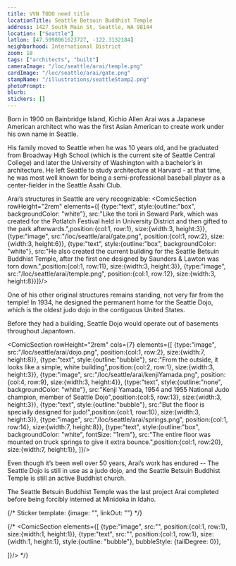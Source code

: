 ```yaml
---
title: VVN TODO need title
locationTitle: Seattle Betsuin Buddhist Temple
address: 1427 South Main St, Seattle, WA 98144
location: ["Seattle"] 
latlon: [47.5998061623727, -122.3132184]
neighborhood: International District
zoom: 18
tags: ["architects", "built"]
cameraImage: "/loc/seattle/arai/temple.png"
cardImage: "/loc/seattle/arai/gate.png"
stampName: "/illustrations/seattleStamp2.png"
photoPrompt:
blurb:
stickers: []
---
```


Born in 1900 on Bainbridge Island, Kichio Allen Arai was a Japanese American architect who was the first Asian American to create work under his own name in Seattle.

His family moved to Seattle when he was 10 years old, and he graduated from Broadway High School (which is the current site of Seattle Central College) and later the University of Washington with a bachelor’s in architecture. He left Seattle to study architecture at Harvard - at that time, he was most well known for being a semi-professional baseball player as a center-fielder in the Seattle Asahi Club.

<LOCItem
    type="newspaper"
    image="/loc/seattle/arai/nippon.png"
    linkOut="https://www.loc.gov/resource/sn87093407/1925-06-20/ed-1/?sp=5&q=nippon+baseball&r=0.214,0.75,0.321,0.22,0"
    caption="Newspaper clipping from the Seattle star showing the team standings of local baseball teams in June of 1925. First generation Japanese Americans (Issei), either coming to the United States with a love of baseball or finding one upon arrival, created baseball clubs up and down the west coast. Seattle’s first team was the Nippon Athletic Club formed in 1904, but it was soon followed by the Mikado Club in 1906."
    alt=""/>
<LOCItem
    type="newspaper"
    image="/loc/seattle/arai/nisei.png"
    linkOut="https://www.loc.gov/resource/sn86071999/1949-05-11/ed-1/?sp=3&q=broadway+playfield&r=0.26,0.3,0.511,0.35,0"
    caption="By the 1920s and beyond, second generation Japanese Americans (Nisei) had started to form teams. Serving as a space for young Japanese Americans to build social bonds and explore their newly combined cultural identities, numerous baseball teams were founded, including the Asahi Club and Cherry baseball team."
    alt=""/>

Arai’s structures in Seattle are very recognizable:
<ComicSection rowHeight="2rem" elements={[
    {type:"text", style:{outline:"box", backgroundColor: "white"}, src:"Like the torii in Seward Park, which was created for the Potlatch Festival held in University District and then gifted to the park afterwards.",position:{col:1, row:1}, size:{width:3, height:3}},
    {type:"image", src:"/loc/seattle/arai/gate.png", position:{col:1, row:2}, size:{width:3, height:6}},
    {type:"text", style:{outline:"box", backgroundColor: "white"}, src:"He also created the current building for the Seattle Betsuin Buddhist Temple, after the first one designed by Saunders & Lawton was torn down.",position:{col:1, row:11}, size:{width:3, height:3}},
    {type:"image", src:"/loc/seattle/arai/temple.png", position:{col:1, row:12}, size:{width:3, height:8}}]}/>

One of his other original structures remains standing, not very far from the temple! In 1934, he designed the permanent home for the Seattle Dojo, which is the oldest judo dojo in the contiguous United States.

Before they had a building, Seattle Dojo would operate out of basements throughout Japantown. 


<ComicSection rowHeight="2rem" cols={7} elements={[
    {type:"image", src:"/loc/seattle/arai/dojo.png", position:{col:1, row:2}, size:{width:7, height:8}},
    {type:"text", style:{outline:"bubble"}, src:"From the outside, it looks like a simple, white building",position:{col:2, row:1}, size:{width:3, height:3}},
    {type:"image", src:"/loc/seattle/arai/kenjiYamada.png", position:{col:4, row:9}, size:{width:3, height:4}},
    {type:"text", style:{outline:"none", backgroundColor: "white"}, src:"Kenji Yamada, 1954 and 1955 National Judo champion, member of Seattle Dojo",position:{col:5, row:13}, size:{width:3, height:3}},
    {type:"text", style:{outline:"bubble"}, src:"But the floor is specially designed for judo!",position:{col:1, row:10}, size:{width:3, height:3}},
    {type:"image", src:"/loc/seattle/arai/springs.png", position:{col:1, row:14}, size:{width:7, height:8}},
    {type:"text", style:{outline:"box", backgroundColor: "white", fontSize: "1rem"}, src:"The entire floor was mounted on truck springs to give it extra bounce.",position:{col:1, row:20}, size:{width:7, height:1}},
    ]}/>

Even though it’s been well over 50 years, Arai’s work has endured -- The Seattle Dojo is still in use as a judo dojo, and the Seattle Betsuin Buddhist Temple is still an active Buddhist church.


<LOCItem
    allowSave={false}
    image="/loc/seattle/arai/plans.jpg"
    linkOut="https://ddr.densho.org/ddr-densho-430-155/"
    caption="Sketch of Seattle Betsuin Buddhist Temple street & floor plan. Courtesy of Arai and Kawaguchi Family Collection, Densho"
    alt=""/>
<LOCItem
    allowSave={false}
    image="/loc/seattle/arai/stairs.png"
    linkOut="https://ddr.densho.org/ddr-densho-430-115/"
    caption="Blueprints for entrance stairs for Betsuin Temple. Courtesy of Arai and Kawaguchi Family Collection, Densho"
    alt=""/>
<LOCItem
    allowSave={false}
    image="/loc/seattle/arai/wisteria.png"
    linkOut="https://ddr.densho.org/ddr-densho-430-117/"
    caption="Design of the wisteria crest that seals the entrance of the temple. Courtesy of Arai and Kawaguchi Family Collection, Densho"
    alt=""/>

The Seattle Betsuin Buddhist Temple was the last project Arai completed before being forcibly interned at Minidoka in Idaho.

{/* 
Sticker template: 
{image: "", linkOut: ""}
*/}

{/* <ComicSection elements={[
    {type:"image", src:"", position:{col:1, row:1}, size:{width:1, height:1}},
    {type:"text", src:"", position:{col:1, row:1}, size:{width:1, height:1}, style:{outline: "bubble"}, bubbleStyle: {tailDegree: 0}},

]}/>  */}
